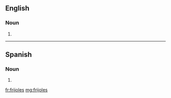 ==English==

===Noun===
{{head|en|plural}}

# {{plural of|frijole|lang=en}}

----

==Spanish==

===Noun===
{{head|es|noun form|g=m-p}}

# {{plural of|frijol|lang=es}}

[[fr:frijoles]]
[[mg:frijoles]]